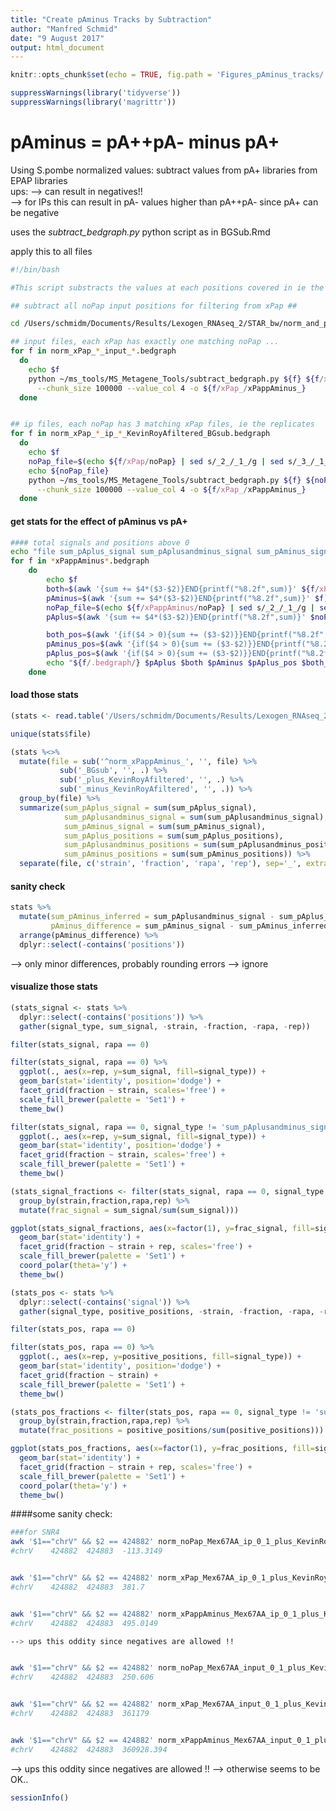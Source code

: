 ```yaml
---
title: "Create pAminus Tracks by Subtraction"
author: "Manfred Schmid"
date: "9 August 2017"
output: html_document
---
```


```r
knitr::opts_chunk$set(echo = TRUE, fig.path = 'Figures_pAminus_tracks/', dev='pdf')
```

```r
suppressWarnings(library('tidyverse'))
suppressWarnings(library('magrittr'))
```


# pAminus = pA++pA- minus pA+

Using S.pombe normalized values: subtract values from pA+ libraries from EPAP libraries  
ups:
--> can result in negatives!!  
--> for IPs this can result in pA- values higher than pA++pA- since pA+ can be negative

uses the *subtract_bedgraph.py* python script as in BGSub.Rmd


apply this to all files
```bash
#!/bin/bash

#This script substracts the values at each positions covered in ie the noPap libraries from xPap libraries

## subtract all noPap input positions for filtering from xPap ##

cd /Users/schmidm/Documents/Results/Lexogen_RNAseq_2/STAR_bw/norm_and_pA_filtered_bedgraph/

## input files, each xPap has exactly one matching noPap ...
for f in norm_xPap_*_input_*.bedgraph
  do
    echo $f
    python ~/ms_tools/MS_Metagene_Tools/subtract_bedgraph.py ${f} ${f/xPap/noPap} \
      --chunk_size 100000 --value_col 4 -o ${f/xPap_/xPappAminus_}
  done


## ip files, each noPap has 3 matching xPap files, ie the replicates
for f in norm_xPap_*_ip_*_KevinRoyAfiltered_BGsub.bedgraph
  do
    echo $f
    noPap_file=$(echo ${f/xPap/noPap} | sed s/_2_/_1_/g | sed s/_3_/_1_/g)
    echo ${noPap_file}
    python ~/ms_tools/MS_Metagene_Tools/subtract_bedgraph.py ${f} ${noPap_file} \
      --chunk_size 100000 --value_col 4 -o ${f/xPap_/xPappAminus_}
  done
```


#### get stats for the effect of pAminus vs pA+
```bash
#### total signals and positions above 0
echo "file sum_pAplus_signal sum_pAplusandminus_signal sum_pAminus_signal sum_pAplus_positions sum_pAplusandminus_positions sum_pAminus_positions" > pAminus.stats
for f in *xPappAminus*.bedgraph
    do
        echo $f
        both=$(awk '{sum += $4*($3-$2)}END{printf("%8.2f",sum)}' ${f/xPappAminus/xPap})
        pAminus=$(awk '{sum += $4*($3-$2)}END{printf("%8.2f",sum)}' $f)
        noPap_file=$(echo ${f/xPappAminus/noPap} | sed s/_2_/_1_/g | sed s/_3_/_1_/g)
        pAplus=$(awk '{sum += $4*($3-$2)}END{printf("%8.2f",sum)}' $noPap_file)

        both_pos=$(awk '{if($4 > 0){sum += ($3-$2)}}END{printf("%8.2f",sum)}' ${f/xPappAminus/xPap})
        pAminus_pos=$(awk '{if($4 > 0){sum += ($3-$2)}}END{printf("%8.2f",sum)}' $f)
        pAplus_pos=$(awk '{if($4 > 0){sum += ($3-$2)}}END{printf("%8.2f",sum)}' $noPap_file)
        echo "${f/.bedgraph/} $pAplus $both $pAminus $pAplus_pos $both_pos $pAminus_pos" >> pAminus.stats
    done
```

#### load those stats
```r
(stats <- read.table('/Users/schmidm/Documents/Results/Lexogen_RNAseq_2/STAR_bw/norm_and_pA_filtered_bedgraph/pAminus.stats', header=TRUE) %>% tbl_df)
```


```r
unique(stats$file)
```

```r
(stats %<>%
  mutate(file = sub('^norm_xPappAminus_', '', file) %>% 
           sub('_BGsub', '', .) %>%
           sub('_plus_KevinRoyAfiltered', '', .) %>%
           sub('_minus_KevinRoyAfiltered', '', .)) %>%
  group_by(file) %>%
  summarize(sum_pAplus_signal = sum(sum_pAplus_signal),
            sum_pAplusandminus_signal = sum(sum_pAplusandminus_signal),
            sum_pAminus_signal = sum(sum_pAminus_signal),
            sum_pAplus_positions = sum(sum_pAplus_positions),
            sum_pAplusandminus_positions = sum(sum_pAplusandminus_positions),
            sum_pAminus_positions = sum(sum_pAminus_positions)) %>%
  separate(file, c('strain', 'fraction', 'rapa', 'rep'), sep='_', extra='drop'))
```

#### sanity check
```r
stats %>%
  mutate(sum_pAminus_inferred = sum_pAplusandminus_signal - sum_pAplus_signal,
         pAminus_difference = sum_pAminus_signal - sum_pAminus_inferred) %>%
  arrange(pAminus_difference) %>%
  dplyr::select(-contains('positions'))
```

--> only minor differences, probably rounding errors --> ignore


#### visualize those stats
```r
(stats_signal <- stats %>%
  dplyr::select(-contains('positions')) %>%
  gather(signal_type, sum_signal, -strain, -fraction, -rapa, -rep))
```

```r
filter(stats_signal, rapa == 0)
```

```r
filter(stats_signal, rapa == 0) %>%
  ggplot(., aes(x=rep, y=sum_signal, fill=signal_type)) +
  geom_bar(stat='identity', position='dodge') +
  facet_grid(fraction ~ strain, scales='free') +
  scale_fill_brewer(palette = 'Set1') +
  theme_bw()
```

```r
filter(stats_signal, rapa == 0, signal_type != 'sum_pAplusandminus_signal') %>%
  ggplot(., aes(x=rep, y=sum_signal, fill=signal_type)) +
  geom_bar(stat='identity', position='dodge') +
  facet_grid(fraction ~ strain, scales='free') +
  scale_fill_brewer(palette = 'Set1') +
  theme_bw()
```

```r
(stats_signal_fractions <- filter(stats_signal, rapa == 0, signal_type != 'sum_pAplusandminus_signal') %>%
  group_by(strain,fraction,rapa,rep) %>%
  mutate(frac_signal = sum_signal/sum(sum_signal)))
```

```r
ggplot(stats_signal_fractions, aes(x=factor(1), y=frac_signal, fill=signal_type)) +
  geom_bar(stat='identity') +
  facet_grid(fraction ~ strain + rep, scales='free') +
  scale_fill_brewer(palette = 'Set1') +
  coord_polar(theta='y') +
  theme_bw()
```



```r
(stats_pos <- stats %>%
  dplyr::select(-contains('signal')) %>%
  gather(signal_type, positive_positions, -strain, -fraction, -rapa, -rep))
```

```r
filter(stats_pos, rapa == 0)
```

```r
filter(stats_pos, rapa == 0) %>%
  ggplot(., aes(x=rep, y=positive_positions, fill=signal_type)) +
  geom_bar(stat='identity', position='dodge') +
  facet_grid(fraction ~ strain) +
  scale_fill_brewer(palette = 'Set1') +
  theme_bw()
```


```r
(stats_pos_fractions <- filter(stats_pos, rapa == 0, signal_type != 'sum_pAplusandminus_positions') %>%
  group_by(strain,fraction,rapa,rep) %>%
  mutate(frac_positions = positive_positions/sum(positive_positions)))
```

```r
ggplot(stats_pos_fractions, aes(x=factor(1), y=frac_positions, fill=signal_type)) +
  geom_bar(stat='identity') +
  facet_grid(fraction ~ strain + rep, scales='free') +
  scale_fill_brewer(palette = 'Set1') +
  coord_polar(theta='y') +
  theme_bw()
```


####some sanity check:
```bash
###for SNR4
awk '$1=="chrV" && $2 == 424882' norm_noPap_Mex67AA_ip_0_1_plus_KevinRoyAfiltered_BGsub.bedgraph
#chrV    424882  424883  -113.3149


awk '$1=="chrV" && $2 == 424882' norm_xPap_Mex67AA_ip_0_1_plus_KevinRoyAfiltered_BGsub.bedgraph
#chrV    424882  424883  381.7


awk '$1=="chrV" && $2 == 424882' norm_xPappAminus_Mex67AA_ip_0_1_plus_KevinRoyAfiltered_BGsub.bedgraph
#chrV    424882  424883  495.0149

--> ups this oddity since negatives are allowed !!


awk '$1=="chrV" && $2 == 424882' norm_noPap_Mex67AA_input_0_1_plus_KevinRoyAfiltered.bedgraph
#chrV    424882  424883  250.606


awk '$1=="chrV" && $2 == 424882' norm_xPap_Mex67AA_input_0_1_plus_KevinRoyAfiltered.bedgraph
#chrV    424882  424883  361179


awk '$1=="chrV" && $2 == 424882' norm_xPappAminus_Mex67AA_input_0_1_plus_KevinRoyAfiltered.bedgraph
#chrV    424882  424883  360928.394
```

--> ups this oddity since negatives are allowed !!
--> otherwise seems to be OK..



```r
sessionInfo()
```



